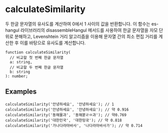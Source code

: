 
# calculateSimilarity

두 한글 문자열의 유사도를 계산하여 0에서 1 사이의 값을 반환합니다. 이 함수는 es-hangul 라이브러리의 disassembleHangul 메서드를 사용하여 한글 문자열을 자모 단위로 분해하고, Levenshtein 거리 알고리즘을 이용해 문자열 간의 최소 편집 거리를 계산한 후 이를 바탕으로 유사도를 계산합니다.

```tsx
function calculateSimilarity(
  // 비교할 첫 번째 한글 문자열
  a: string,
  // 비교할 두 번째 한글 문자열
  b: string
): number;
```

## Examples

```tsx
calculateSimilarity('안녕하세요', '안녕하세요'); // 1
calculateSimilarity('안녕하세요', '안녕하새요'); // 약 0.916
calculateSimilarity('동해물과', '동해붇ㄹㅁ과'); // 약0.769 
calculateSimilarity('대한민국', '대한밍굮'); // 약 0.818
calculateSimilarity('가나다라마바사', '나다라마바사가'); // 약 0.714
```

<CalculateSimilarityDemo/>
